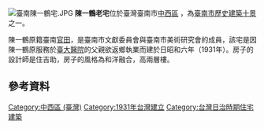[[File:臺南陳一鶴宅.JPG|thumb]]
'''陳一鶴老宅'''位於臺灣臺南市[[中西區_(台灣)|中西區]]<!---民族路二段208巷19號--->，為[[中華民國各縣市歷史建築十景列表#臺南市|臺南市歷史建築十景]]之一{{r|史}}。

陳一鶴原籍臺南[[官田區|官田]]，是臺南市文獻委員會與臺南市美術研究會的成員，該宅是因陳一鶴原服務於[[臺大醫院|臺大醫院]]的父親欲返鄉執業而建於日昭和六年（1931年）{{r|史}}。房子的設計師是住吉助，房子的風格為和洋融合，高兩層樓{{r|史}}。

== 參考資料 ==
{{reflist|refs=
<ref name="史">{{cite book|title=《2001歷史建築百景專輯》 |year=2002 |publisher=行政院文化建設委員會 |location=臺北市 |isbn=957-01-1200-X |pages=240頁 }}</ref>
}}
{{臺灣歷史建築百景}}
[[Category:中西區_(臺灣)|Category:中西區 (臺灣)]]
[[Category:1931年台灣建立|Category:1931年台灣建立]]
[[Category:台灣日治時期住宅建築|Category:台灣日治時期住宅建築]]